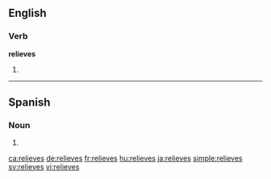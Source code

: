 ==English==

===Verb===
'''relieves'''

# {{third-person singular of|relieve}}

----

==Spanish==

===Noun===
{{head|es|noun form|g=m-p}}

# {{plural of|nocat=1|relieve|lang=es}}

[[ca:relieves]]
[[de:relieves]]
[[fr:relieves]]
[[hu:relieves]]
[[ja:relieves]]
[[simple:relieves]]
[[sv:relieves]]
[[vi:relieves]]